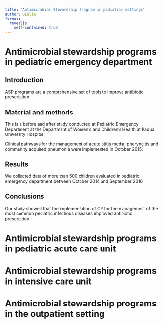 ```yaml
---
title: "Antimicrobial Stewardship Program in pediatric settings"
author: Giulia
format: 
  revealjs:
    self-contained: true
---
```


# Antimicrobial stewardship programs in pediatric emergency department

## Introduction

ASP programs are a comprehensive set of tools to improve antibiotic prescription

## Material and methods

This is a before and after study conducted at Pediatric Emergency Department at the Department of Women's and Children's Health at Padua University Hospital

Clinical pathways for the management of acute otitis media, pharyngitis and community acquired pneumonia were implemented in October 2015.

## Results

We collected data of more than 500 children evaluated in pediatric emergency department between October 2014 and September 2016

## Conclusions

Our study showed that the implementation of CP for the management of the most common pediatric infectious diseases improved antibiotic prescription.

# Antimicrobial stewardship programs in pediatric acute care unit

# Antimicrobial stewardship programs in intensive care unit

# Antimicrobial stewardship programs in the outpatient setting




